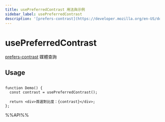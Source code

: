 ```yaml
---
title: usePreferredContrast 用法與示例
sidebar_label: usePreferredContrast
description: '[prefers-contrast](https://developer.mozilla.org/en-US/docs/Web/CSS/@media/prefers-contrast) 媒體查詢。 本文介紹其用法、最佳實踐與代碼示例。'
---
```

# usePreferredContrast

[prefers-contrast](https://developer.mozilla.org/en-US/docs/Web/CSS/@media/prefers-contrast) 媒體查詢

## Usage

```tsx live

function Demo() {
  const contrast = usePreferredContrast();

  return <div>首選對比度：{contrast}</div>;
};

```

%%API%%